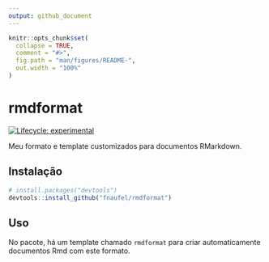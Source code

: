 ```yaml
---
output: github_document
---
```


<!-- README.md is generated from README.Rmd. Please edit that file -->

```r
knitr::opts_chunk$set(
  collapse = TRUE,
  comment = "#>",
  fig.path = "man/figures/README-",
  out.width = "100%"
)
```

# rmdformat

<!-- badges: start -->
[![Lifecycle: experimental](https://img.shields.io/badge/lifecycle-experimental-orange.svg)](https://lifecycle.r-lib.org/articles/stages.html#experimental)
<!-- badges: end -->

Meu formato e template customizados para documentos RMarkdown.


## Instalação

``` r
# install.packages("devtools")
devtools::install_github("fnaufel/rmdformat")
```


## Uso

No pacote, há um template chamado `rmdformat` para criar automaticamente documentos Rmd com este formato.

